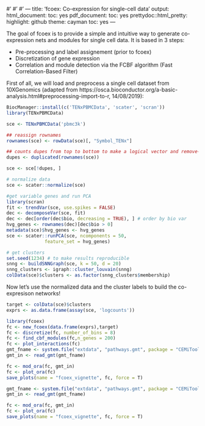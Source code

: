 #' #' #' ---
title: 'fcoex: Co-expression for single-cell data'
output:
  html_document:
    toc: yes
  pdf_document:
    toc: yes
  prettydoc::html_pretty:
    highlight: github
    theme: cayman
    toc: yes
---

The goal of fcoex is to provide a simple and intuitive way to generate co-expression nets and modules for single cell data. It is based in 3 steps:

- Pre-processing and label assignement (prior to fcoex)
- Discretization of gene expression
- Correlation and module detection via the FCBF algorithm (Fast Correlation-Based Filter)

First of all, we will load and preprocess a single cell dataset from 10XGenomics (adapted from https://osca.bioconductor.org/a-basic-analysis.html#preprocessing-import-to-r, 14/08/2019):

```r


BiocManager::install(c('TENxPBMCData', 'scater', 'scran'))
library(TENxPBMCData)

sce <- TENxPBMCData('pbmc3k')

## reassign rownames
rownames(sce) <- rowData(sce)[, "Symbol_TENx"]

## counts dupes from top to bottom to make a logical vector and remove-it
dupes <- duplicated(rownames(sce))

sce <- sce[!dupes, ]

# normalize data
sce <- scater::normalize(sce)

#get variable genes and run PCA
library(scran)
fit <- trendVar(sce, use.spikes = FALSE)
dec <- decomposeVar(sce, fit)
dec <- dec[order(dec$bio, decreasing = TRUE), ] # order by bio var
hvg_genes <- rownames(dec)[dec$bio > 0]
metadata(sce)$hvg_genes <- hvg_genes
sce <- scater::runPCA(sce, ncomponents = 50,
              feature_set = hvg_genes)

# get clusters
set.seed(1234) # to make results reproducible
snng <- buildSNNGraph(sce, k = 50, d = 20)
snng_clusters <- igraph::cluster_louvain(snng)
colData(sce)$clusters <- as.factor(snng_clusters$membership)
```

Now let's use the normalized data and the cluster labels to build the co-expresison networks!

```r
target <- colData(sce)$clusters
exprs <- as.data.frame(assay(sce, 'logcounts'))

library(fcoex)
fc <- new_fcoex(data.frame(exprs),target)
fc <- discretize(fc, number_of_bins = 8)
fc <- find_cbf_modules(fc,n_genes = 200)
fc <- plot_interactions(fc)
gmt_fname <- system.file("extdata", "pathways.gmt", package = "CEMiTool")
gmt_in <- read_gmt(gmt_fname)

fc <- mod_ora(fc, gmt_in)
fc <- plot_ora(fc)
save_plots(name = "fcoex_vignette", fc, force = T)
```


```r
gmt_fname <- system.file("extdata", "pathways.gmt", package = "CEMiTool")
gmt_in <- read_gmt(gmt_fname)

fc <- mod_ora(fc, gmt_in)
fc <- plot_ora(fc)
save_plots(name = "fcoex_vignette", fc, force = T)
```


